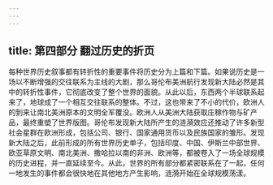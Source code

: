 ```yaml
---
---
---
```

title: 第四部分 翻过历史的折页
---




每种世界历史叙事都有转折性的重要事件将历史分为上篇和下篇。如果说历史是一场以不断增强的交往联系为主线的大剧，那么哥伦布美洲航行发现新大陆必然是其中的转折性事件，它彻底改变了整个世界的面貌。从此以后，东西两个半球联系起来了，地球成了一个相互交往联系的整体。不过，这也带来了不小的代价，欧洲人的到来让南北美洲原本的文明全军覆没。欧洲人从美洲大陆获取庄稼作物与矿产品，最终重塑了世界版图。哥伦布发现新大陆所产生的涟漪效应还推动了许多新型社会星群在欧洲形成，包括公司、银行、国家通用货币以及民族国家的雏形。发现新大陆之后，此前形成的所有世界历史单子，包括印度、中国、伊斯兰中部世界、欧亚草原文明、南北美洲、撒哈拉以南的非洲、欧洲等，都被卷入了一场全球规模的历史进程，并一直延续至今。从此，世界的所有部分都紧密联系在了一起，任何一地发生的事件都会很快地在其他地方产生影响，涟漪开始在全球规模荡漾。